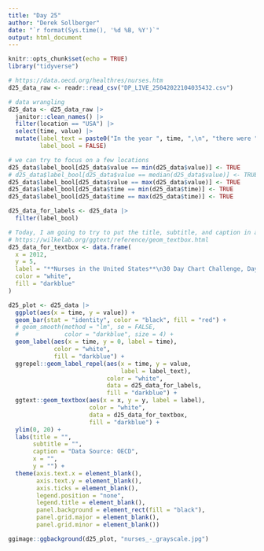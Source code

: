 ```yaml
---
title: "Day 25"
author: "Derek Sollberger"
date: "`r format(Sys.time(), '%d %B, %Y')`"
output: html_document
---
```


```r
knitr::opts_chunk$set(echo = TRUE)
library("tidyverse")
```

```r
# https://data.oecd.org/healthres/nurses.htm
d25_data_raw <- readr::read_csv("DP_LIVE_25042022104035432.csv")
```

```r
# data wrangling
d25_data <- d25_data_raw |>
  janitor::clean_names() |>
  filter(location == "USA") |>
  select(time, value) |>
  mutate(label_text = paste0("In the year ", time, ",\n", "there were ", value, " nurses per 1000 inhabitants"),
         label_bool = FALSE)
```

```r
# we can try to focus on a few locations
d25_data$label_bool[d25_data$value == min(d25_data$value)] <- TRUE
# d25_data$label_bool[d25_data$value == median(d25_data$value)] <- TRUE
d25_data$label_bool[d25_data$value == max(d25_data$value)] <- TRUE
d25_data$label_bool[d25_data$time == min(d25_data$time)] <- TRUE
d25_data$label_bool[d25_data$time == max(d25_data$time)] <- TRUE

d25_data_for_labels <- d25_data |>
  filter(label_bool)
```

```r
# Today, I am going to try to put the title, subtitle, and caption in a text box(es)
# https://wilkelab.org/ggtext/reference/geom_textbox.html
d25_data_for_textbox <- data.frame(
  x = 2012,
  y = 5,
  label = "**Nurses in the United States**\n30 Day Chart Challenge, Day 25: Trends",
  color = "white",
  fill = "darkblue"
)
```


```r
d25_plot <- d25_data |>
  ggplot(aes(x = time, y = value)) +
  geom_bar(stat = "identity", color = "black", fill = "red") +
  # geom_smooth(method = "lm", se = FALSE,
  #             color = "darkblue", size = 4) +
  geom_label(aes(x = time, y = 0, label = time),
             color = "white",
             fill = "darkblue") +
  ggrepel::geom_label_repel(aes(x = time, y = value, 
                                label = label_text),
                            color = "white",
                            data = d25_data_for_labels,
                            fill = "darkblue") +
  ggtext::geom_textbox(aes(x = x, y = y, label = label),
                       color = "white",
                       data = d25_data_for_textbox,
                       fill = "darkblue") +
  ylim(0, 20) +
  labs(title = "",
       subtitle = "",
       caption = "Data Source: OECD",
       x = "",
       y = "") +
  theme(axis.text.x = element_blank(),
        axis.text.y = element_blank(),
        axis.ticks = element_blank(),
        legend.position = "none",
        legend.title = element_blank(),
        panel.background = element_rect(fill = "black"),
        panel.grid.major = element_blank(),
        panel.grid.minor = element_blank())

ggimage::ggbackground(d25_plot, "nurses_-_grayscale.jpg")
```


